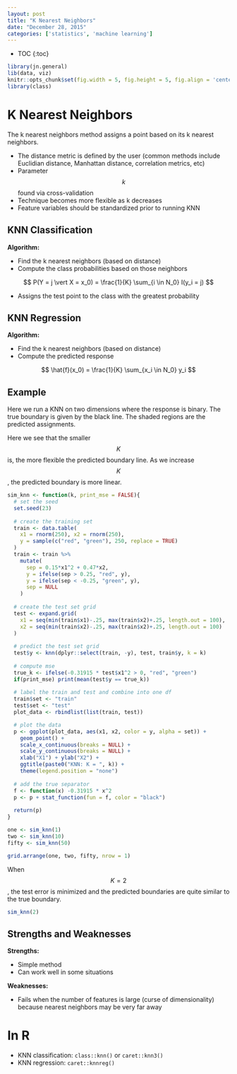 ```yaml
---
layout: post
title: "K Nearest Neighbors"
date: "December 28, 2015"
categories: ['statistics', 'machine learning']
---
```


* TOC
{:toc}

```r
library(jn.general)
lib(data, viz)
knitr::opts_chunk$set(fig.width = 5, fig.height = 5, fig.align = 'center')
library(class)
```

# K Nearest Neighbors
The k nearest neighbors method assigns a point based on its k nearest neighbors.

* The distance metric is defined by the user (common methods include Euclidian distance, Manhattan distance, correlation metrics, etc)
* Parameter $$k$$ found via cross-validation
* Technique becomes more flexible as k decreases
* Feature variables should be standardized prior to running KNN

## KNN Classification

**Algorithm:**

* Find the k nearest neighbors (based on distance)
* Compute the class probabilities based on those neighbors

$$ P(Y = j \vert X = x_0) = \frac{1}{K} \sum_{i \in N_0} I(y_i = j) $$

* Assigns the test point to the class with the greatest probability

## KNN Regression

**Algorithm:**

* Find the k nearest neighbors (based on distance)
* Compute the predicted response

$$ \hat{f}(x_0) = \frac{1}{K} \sum_{x_i \in N_0} y_i $$

## Example

Here we run a KNN on two dimensions where the response is binary. The true boundary is given by the black line. The shaded regions are the predicted assignments.

Here we see that the smaller $$K$$ is, the more flexible the predicted boundary line. As we increase $$K$$, the predicted boundary is more linear. 
```r
sim_knn <- function(k, print_mse = FALSE){
  # set the seed
  set.seed(23)
  
  # create the training set
  train <- data.table(
    x1 = rnorm(250), x2 = rnorm(250), 
    y = sample(c("red", "green"), 250, replace = TRUE)
  )
  train <- train %>% 
    mutate(
      sep = 0.15*x1^2 + 0.47*x2,
      y = ifelse(sep > 0.25, "red", y),
      y = ifelse(sep < -0.25, "green", y),
      sep = NULL
    ) 
  
  # create the test set grid
  test <- expand.grid(
    x1 = seq(min(train$x1)-.25, max(train$x2)+.25, length.out = 100), 
    x2 = seq(min(train$x2)-.25, max(train$x2)+.25, length.out = 100) 
  )
  
  # predict the test set grid
  test$y <- knn(dplyr::select(train, -y), test, train$y, k = k)
  
  # compute mse
  true_k <- ifelse(-0.31915 * test$x1^2 > 0, "red", "green")
  if(print_mse) print(mean(test$y == true_k))
  
  # label the train and test and combine into one df
  train$set <- "train"
  test$set <- "test"
  plot_data <- rbindlist(list(train, test))

  # plot the data
  p <- ggplot(plot_data, aes(x1, x2, color = y, alpha = set)) + 
    geom_point() +
    scale_x_continuous(breaks = NULL) +
    scale_y_continuous(breaks = NULL) +
    xlab("X1") + ylab("X2") + 
    ggtitle(paste0("KNN: K = ", k)) +
    theme(legend.position = "none")
  
  # add the true separator
  f <- function(x) -0.31915 * x^2
  p <- p + stat_function(fun = f, color = "black")
  
  return(p)
}

one <- sim_knn(1)
two <- sim_knn(10)
fifty <- sim_knn(50)

grid.arrange(one, two, fifty, nrow = 1)
```

When $$K = 2$$, the test error is minimized and the predicted boundaries are quite similar to the true boundary.
```r
sim_knn(2)
```

## Strengths and Weaknesses

**Strengths:**

* Simple method
* Can work well in some situations

**Weaknesses:**

* Fails when the number of features is large (curse of dimensionality) because nearest neighbors may be very far away

# In R

* KNN classification: `class::knn()` or `caret::knn3()`
* KNN regression: `caret::knnreg()`
